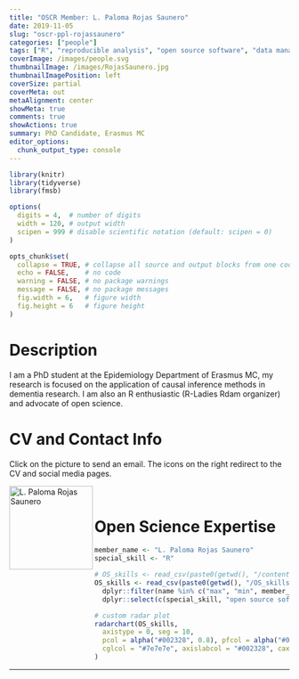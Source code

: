 ```yaml
---
title: "OSCR Member: L. Paloma Rojas Saunero"
date: 2019-11-05
slug: "oscr-ppl-rojassaunero"
categories: ["people"]
tags: ["R", "reproducible analysis", "open source software", "data management", "school-erasmusmc"] # top 3 categories + unique + school
coverImage: /images/people.svg
thumbnailImage: /images/RojasSaunero.jpg
thumbnailImagePosition: left
coverSize: partial
coverMeta: out
metaAlignment: center
showMeta: true
comments: true
showActions: true
summary: PhD Candidate, Erasmus MC
editor_options: 
  chunk_output_type: console
---
```


```r

library(knitr)
library(tidyverse)
library(fmsb)

options(
  digits = 4,  # number of digits
  width = 120, # output width
  scipen = 999 # disable scientific notation (default: scipen = 0)
)

opts_chunk$set(
  collapse = TRUE, # collapse all source and output blocks from one code chunk into a single block
  echo = FALSE,    # no code
  warning = FALSE, # no package warnings
  message = FALSE, # no package messages
  fig.width = 6,   # figure width
  fig.height = 6   # figure height
)

```

# Description

I am a PhD student at the Epidemiology Department of Erasmus MC, my research is focused on the application of causal inference methods in dementia research. I am also an R enthusiastic (R-Ladies Rdam organizer) and advocate of open science.

# CV and Contact Info

Click on the picture to send an email. The icons on the right redirect to the CV and social media pages.

<!-- EMAIL -->
<p>
  <a href="mailto:l.rojassaunero@erasmusmc.nl">
  <img border="0" alt="L. Paloma Rojas Saunero" src="/images/RojasSaunero.jpg" width="150" height="150" align="left">
  </a>
</p>

<!-- CV -->
<p align="center">
  <a href="https://palolili23.github.io/my_cv/" class="fa fa-file fa-2x" style="color:#00B969;">
  </a>
</p>

<!-- TWITTER -->
<p align="center">
  <a href="https://twitter.com/palolili23" class="fa fa-twitter fa-2x">
  </a>
</p>

<!-- GITHUB -->
<p align="center">
  <a href="https://github.com/palolili23" class="fa fa-github fa-2x" style="color:#000000;">
  </a>
</p>

<BR>

# Open Science Expertise

```r

member_name <- "L. Paloma Rojas Saunero"
special_skill <- "R"

# OS_skills <- read_csv(paste0(getwd(), "/content/post/OS_skills.csv")) %>% # when testing
OS_skills <- read_csv(paste0(getwd(), "/OS_skills.csv")) %>%
  dplyr::filter(name %in% c("max", "min", member_name)) %>%
  dplyr::select(c(special_skill, "open source software", "data sharing", "data management", "reproducible analysis", "open access", "preregistration"))

# custom radar plot
radarchart(OS_skills,
  axistype = 0, seg = 10,
  pcol = alpha("#002328", 0.8), pfcol = alpha("#00B969", 0.6), plwd = 4, centerzero = TRUE, # polygon
  cglcol = "#7e7e7e", axislabcol = "#002328", caxislabels = seq(0, 10, 2), cglwd = 0.8 # grid
)

```

***



